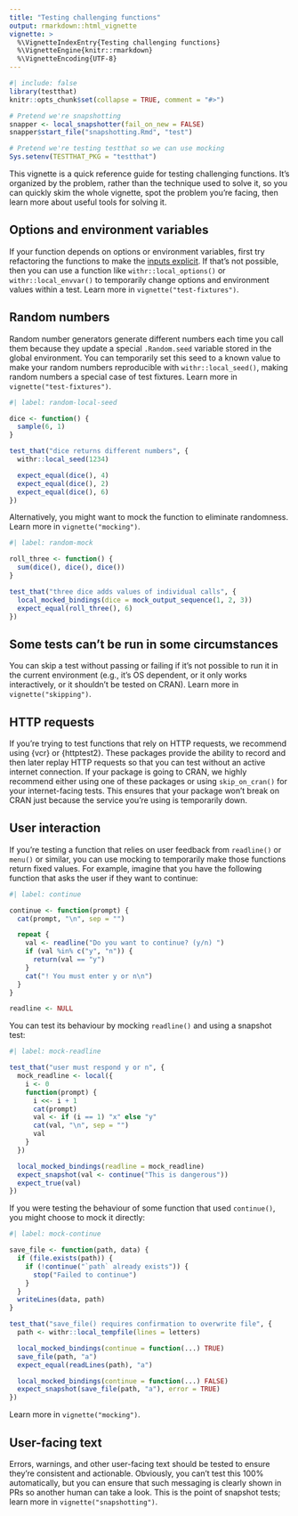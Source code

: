 ```yaml
---
title: "Testing challenging functions"
output: rmarkdown::html_vignette
vignette: >
  %\VignetteIndexEntry{Testing challenging functions}
  %\VignetteEngine{knitr::rmarkdown}
  %\VignetteEncoding{UTF-8}
---
```


```r
#| include: false
library(testthat)
knitr::opts_chunk$set(collapse = TRUE, comment = "#>")

# Pretend we're snapshotting
snapper <- local_snapshotter(fail_on_new = FALSE)
snapper$start_file("snapshotting.Rmd", "test")

# Pretend we're testing testthat so we can use mocking
Sys.setenv(TESTTHAT_PKG = "testthat")
```

This vignette is a quick reference guide for testing challenging functions. It's organized by the problem, rather than the technique used to solve it, so you can quickly skim the whole vignette, spot the problem you're facing, then learn more about useful tools for solving it.

## Options and environment variables

If your function depends on options or environment variables, first try refactoring the functions to make the [inputs explicit](https://design.tidyverse.org/inputs-explicit.html). If that's not possible, then you can use a function like `withr::local_options()` or `withr::local_envvar()` to temporarily change options and environment values within a test. Learn more in `vignette("test-fixtures")`.

## Random numbers

Random number generators generate different numbers each time you call them because they update a special `.Random.seed` variable stored in the global environment. You can temporarily set this seed to a known value to make your random numbers reproducible with `withr::local_seed()`, making random numbers a special case of test fixtures. Learn more in `vignette("test-fixtures")`.

```r
#| label: random-local-seed

dice <- function() {
  sample(6, 1)
}

test_that("dice returns different numbers", {
  withr::local_seed(1234)

  expect_equal(dice(), 4)
  expect_equal(dice(), 2)
  expect_equal(dice(), 6)
})
```

Alternatively, you might want to mock the function to eliminate randomness. Learn more in `vignette("mocking")`.

```r
#| label: random-mock

roll_three <- function() {
  sum(dice(), dice(), dice())
}

test_that("three dice adds values of individual calls", {
  local_mocked_bindings(dice = mock_output_sequence(1, 2, 3))
  expect_equal(roll_three(), 6)
})
```

## Some tests can't be run in some circumstances

You can skip a test without passing or failing if it's not possible to run it in the current environment (e.g., it's OS dependent, or it only works interactively, or it shouldn't be tested on CRAN). Learn more in `vignette("skipping")`.

## HTTP requests

If you're trying to test functions that rely on HTTP requests, we recommend using {vcr} or {httptest2}.
These packages provide the ability to record and then later replay HTTP requests so that you can test without an active internet connection. If your package is going to CRAN, we highly recommend either using one of these packages or using `skip_on_cran()` for your internet-facing tests. This ensures that your package won't break on CRAN just because the service you're using is temporarily down.

## User interaction

If you're testing a function that relies on user feedback from `readline()` or `menu()` or similar, you can use mocking to temporarily make those functions return fixed values. For example, imagine that you have the following function that asks the user if they want to continue:

```r
#| label: continue

continue <- function(prompt) {
  cat(prompt, "\n", sep = "")

  repeat {
    val <- readline("Do you want to continue? (y/n) ")
    if (val %in% c("y", "n")) {
      return(val == "y")
    }
    cat("! You must enter y or n\n")
  }  
}

readline <- NULL
```

You can test its behaviour by mocking `readline()` and using a snapshot test:

```r
#| label: mock-readline

test_that("user must respond y or n", {
  mock_readline <- local({
    i <- 0
    function(prompt) {
      i <<- i + 1
      cat(prompt)
      val <- if (i == 1) "x" else "y"
      cat(val, "\n", sep = "")
      val
    }
  })

  local_mocked_bindings(readline = mock_readline)
  expect_snapshot(val <- continue("This is dangerous"))
  expect_true(val)
})
```

If you were testing the behaviour of some function that used `continue()`, you might choose to mock it directly:

```r
#| label: mock-continue

save_file <- function(path, data) {
  if (file.exists(path)) {
    if (!continue("`path` already exists")) {
      stop("Failed to continue")
    }
  }
  writeLines(data, path)
}

test_that("save_file() requires confirmation to overwrite file", {
  path <- withr::local_tempfile(lines = letters)

  local_mocked_bindings(continue = function(...) TRUE)
  save_file(path, "a")
  expect_equal(readLines(path), "a")

  local_mocked_bindings(continue = function(...) FALSE)
  expect_snapshot(save_file(path, "a"), error = TRUE)
})
```

Learn more in `vignette("mocking")`.

## User-facing text

Errors, warnings, and other user-facing text should be tested to ensure they're consistent and actionable. Obviously, you can't test this 100% automatically, but you can ensure that such messaging is clearly shown in PRs so another human can take a look. This is the point of snapshot tests; learn more in `vignette("snapshotting")`.
